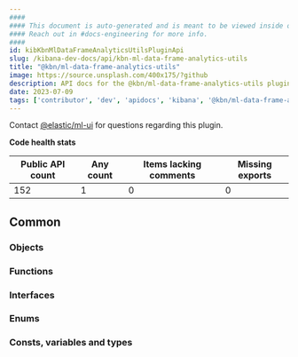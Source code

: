 ```yaml
---
####
#### This document is auto-generated and is meant to be viewed inside our experimental, new docs system.
#### Reach out in #docs-engineering for more info.
####
id: kibKbnMlDataFrameAnalyticsUtilsPluginApi
slug: /kibana-dev-docs/api/kbn-ml-data-frame-analytics-utils
title: "@kbn/ml-data-frame-analytics-utils"
image: https://source.unsplash.com/400x175/?github
description: API docs for the @kbn/ml-data-frame-analytics-utils plugin
date: 2023-07-09
tags: ['contributor', 'dev', 'apidocs', 'kibana', '@kbn/ml-data-frame-analytics-utils']
---
```




Contact [@elastic/ml-ui](https://github.com/orgs/elastic/teams/ml-ui) for questions regarding this plugin.

**Code health stats**

| Public API count  | Any count | Items lacking comments | Missing exports |
|-------------------|-----------|------------------------|-----------------|
| 152 | 1 | 0 | 0 |

## Common

### Objects
<DocDefinitionList data={kbnMlDataFrameAnalyticsUtilsObj.common.objects}/>

### Functions
<DocDefinitionList data={kbnMlDataFrameAnalyticsUtilsObj.common.functions}/>

### Interfaces
<DocDefinitionList data={kbnMlDataFrameAnalyticsUtilsObj.common.interfaces}/>

### Enums
<DocDefinitionList data={kbnMlDataFrameAnalyticsUtilsObj.common.enums}/>

### Consts, variables and types
<DocDefinitionList data={kbnMlDataFrameAnalyticsUtilsObj.common.misc}/>

